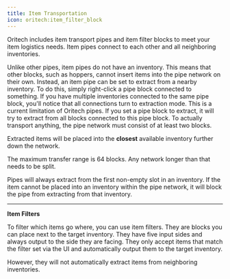```yaml
---
title: Item Transportation
icon: oritech:item_filter_block
---
```


Oritech includes item transport pipes and item filter blocks to meet your item logistics needs. Item pipes connect to each other and all neighboring inventories.

Unlike other pipes, item pipes do not have an inventory. This means that other blocks, such as hoppers, cannot insert items into the pipe network on their own. Instead, an item pipe can be set to extract from a nearby inventory. To do this, simply right-click a pipe block connected to something. If you have multiple inventories connected to the same pipe block, you'll notice that all connections turn to extraction mode. This is a current limitation of Oritech pipes. If you set a pipe block to extract, it will try to extract from all blocks connected to this pipe block. To actually transport anything, the pipe network must consist of at least two blocks.

Extracted items will be placed into the **closest** available inventory further down the network.

The maximum transfer range is 64 blocks. Any network longer than that needs to be split.

Pipes will always extract from the first non-empty slot in an inventory. If the item cannot be placed into an inventory within the pipe network, it will block the pipe from extracting from that inventory.

---

**Item Filters**

<center>
<ModAsset location="oritech:item_filter_block" width={256} />
</center>

To filter which items go where, you can use item filters. They are blocks you can place next to the target inventory. They have five input sides and always output to the side they are facing. They only accept items that match the filter set via the UI and automatically output them to the target inventory.

However, they will not automatically extract items from neighboring inventories.
